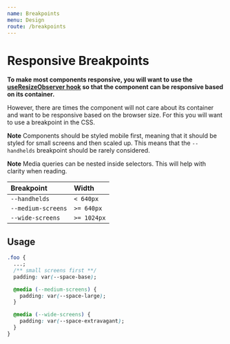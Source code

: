```yaml
---
name: Breakpoints
menu: Design
route: /breakpoints
---
```



# Responsive Breakpoints

**To make most components responsive, you will want to use the
[useResizeObserver hook](/hooks/use-resize-observer) so that the component can
be responsive based on its container.**

However, there are times the component will not care about its container and
want to be responsive based on the browser size. For this you will want to use a
breakpoint in the CSS.

**Note** Components should be styled mobile first, meaning that it should be
styled for small screens and then scaled up. This means that the `--handhelds`
breakpoint should be rarely considered.

**Note** Media queries can be nested inside selectors. This will help with
clarity when reading.

| Breakpoint         | Width       |
| :----------------- | :---------- |
| `--handhelds`      | `< 640px`   |
| `--medium-screens` | `>= 640px`  |
| `--wide-screens`   | `>= 1024px` |

## Usage

```css
.foo {
  ...;
  /** small screens first **/
  padding: var(--space-base);

  @media (--medium-screens) {
    padding: var(--space-large);
  }

  @media (--wide-screens) {
    padding: var(--space-extravagant);
  }
}
```
